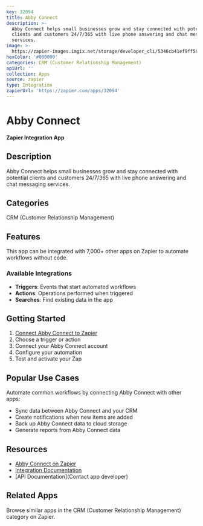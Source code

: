 ```yaml
---
key: 32094
title: Abby Connect
description: >-
  Abby Connect helps small businesses grow and stay connected with potential
  clients and customers 24/7/365 with live phone answering and chat messaging
  services.
image: >-
  https://zapier-images.imgix.net/storage/developer_cli/5346cb41ef9ff582f6e6073f21e165df.png?auto=format%2Ccompress&ixlib=python-3.0.0&q=50
hexColor: '#000000'
categories: CRM (Customer Relationship Management)
apiUrl: ''
collection: Apps
source: zapier
type: Integration
zapierUrl: 'https://zapier.com/apps/32094'
---
```

# Abby Connect

**Zapier Integration App**

## Description

Abby Connect helps small businesses grow and stay connected with potential clients and customers 24/7/365 with live phone answering and chat messaging services.

## Categories

CRM (Customer Relationship Management)

## Features

This app can be integrated with 7,000+ other apps on Zapier to automate workflows without code.

### Available Integrations

- **Triggers**: Events that start automated workflows
- **Actions**: Operations performed when triggered
- **Searches**: Find existing data in the app

## Getting Started

1. [Connect Abby Connect to Zapier](https://zapier.com/apps/32094)
2. Choose a trigger or action
3. Connect your Abby Connect account
4. Configure your automation
5. Test and activate your Zap

## Popular Use Cases

Automate common workflows by connecting Abby Connect with other apps:

- Sync data between Abby Connect and your CRM
- Create notifications when new items are added
- Back up Abby Connect data to cloud storage
- Generate reports from Abby Connect data

## Resources

- [Abby Connect on Zapier](https://zapier.com/apps/32094)
- [Integration Documentation](https://zapier.com/apps/32094/integrations)
- [API Documentation](Contact app developer)

## Related Apps

Browse similar apps in the CRM (Customer Relationship Management) category on Zapier.
